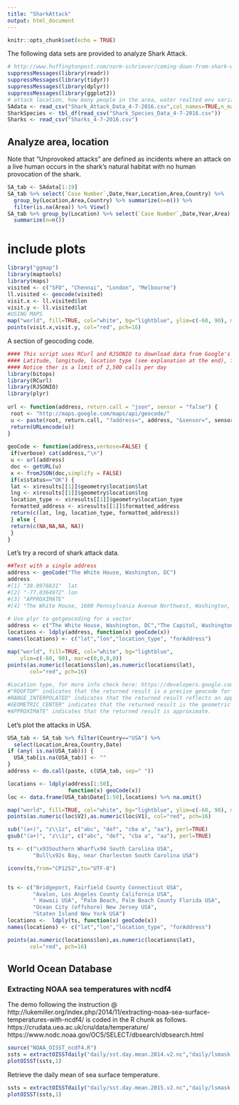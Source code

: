 ```yaml
---
title: "SharkAttack"
output: html_document
---
```


```r
knitr::opts_chunk$set(echo = TRUE)
```

The following data sets are provided to analyze Shark Attack.

```r
# http://www.huffingtonpost.com/norm-schriever/coming-down-from-shark-we_b_3740495.html
suppressMessages(library(readr))
suppressMessages(library(tidyr))
suppressMessages(library(dplyr))
suppressMessages(library(ggplot2))
# attack location, how many people in the area, water realted env variables, date, time
SAdata <- read_csv("Shark_Attack_Data_4-7-2016.csv",col_names=TRUE,n_max=5897)
SharkSpecies <- tbl_df(read_csv("Shark_Species_Data_4-7-2016.csv"))
Sharks <- read_csv("Sharks_4-7-2016.csv")
```

## Analyze area, location

Note that "Unprovoked attacks" are defined as incidents where an attack on a live human occurs in the shark’s natural habitat with no human provocation of the shark.

```r
SA_tab <- SAdata[1:19] 
SA_tab %>% select(`Case Number`,Date,Year,Location,Area,Country) %>% 
  group_by(Location,Area,Country) %>% summarize(n=n()) %>% 
  filter(is.na(Area)) %>% View()
SA_tab %>% group_by(Location) %>% select(`Case Number`,Date,Year,Area) %>%
  summarize(n=n())
```

# include plots

```r
library("ggmap")
library(maptools)
library(maps)
visited <- c("SFO", "Chennai", "London", "Melbourne")
ll.visited <- geocode(visited)
visit.x <- ll.visited$lon
visit.y <- ll.visited$lat
#USING MAPS
map("world", fill=TRUE, col="white", bg="lightblue", ylim=c(-60, 90), mar=c(0,0,0,0))
points(visit.x,visit.y, col="red", pch=16)
```

A section of geocoding code.

```r
#### This script uses RCurl and RJSONIO to download data from Google's API:
#### Latitude, longitude, location type (see explanation at the end), formatted address
#### Notice ther is a limit of 2,500 calls per day
library(bitops) 
library(RCurl)
library(RJSONIO)
library(plyr)
 
url <- function(address, return.call = "json", sensor = "false") {
 root <- "http://maps.google.com/maps/api/geocode/"
 u <- paste(root, return.call, "?address=", address, "&sensor=", sensor, sep = "")
 return(URLencode(u))
}
 
geoCode <- function(address,verbose=FALSE) {
 if(verbose) cat(address,"\n")
 u <- url(address)
 doc <- getURL(u)
 x <- fromJSON(doc,simplify = FALSE)
 if(x$status=="OK") {
 lat <- x$results[[1]]$geometry$location$lat
 lng <- x$results[[1]]$geometry$location$lng
 location_type <- x$results[[1]]$geometry$location_type
 formatted_address <- x$results[[1]]$formatted_address
 return(c(lat, lng, location_type, formatted_address))
 } else {
 return(c(NA,NA,NA, NA))
 }
}
```

Let's try a record of shark attack data.

```r
##Test with a single address
address <- geoCode("The White House, Washington, DC")
address
#[1] "38.8976831"  lat
#[2] "-77.0364972" lon
#[3] "APPROXIMATE"
#[4] "The White House, 1600 Pennsylvania Avenue Northwest, Washington, D.C., DC 20500, USA"
 
# Use plyr to getgeocoding for a vector
address <- c("The White House, Washington, DC","The Capitol, Washington, DC")
locations <- ldply(address, function(x) geoCode(x))
names(locations) <- c("lat","lon","location_type", "forAddress")

map("world", fill=TRUE, col="white", bg="lightblue", 
    ylim=c(-60, 90), mar=c(0,0,0,0))
points(as.numeric(locations$lon),as.numeric(locations$lat), 
       col="red", pch=16)
 
#Location type, for more info check here: https://developers.google.com/maps/documentation/directions/
#"ROOFTOP" indicates that the returned result is a precise geocode for which we have location information accurate down to street address precision.
#RANGE_INTERPOLATED" indicates that the returned result reflects an approximation (usually on a road) interpolated between two precise points (such as intersections). Interpolated results are generally returned when rooftop geocodes are unavailable for a street address.
#GEOMETRIC_CENTER" indicates that the returned result is the geometric center of a result such as a polyline (for example, a street) or polygon (region).
#APPROXIMATE" indicates that the returned result is approximate.
```

Let's plot the attacks in USA.

```r
USA_tab <- SA_tab %>% filter(Country=="USA") %>%
  select(Location,Area,Country,Date) 
if (any( is.na(USA_tab))) {
  USA_tab[is.na(USA_tab)] <- ""
}
address <- do.call(paste, c(USA_tab, sep=" "))

locations <- ldply(address[1:50],
                   function(x) geoCode(x))
loc <- data.frame(USA_tab$Date[1:50],locations) %>% na.omit()

map("world", fill=TRUE, col="white", bg="lightblue", ylim=c(-60, 90), mar=c(0,0,0,0))
points(as.numeric(loc$V2),as.numeric(loc$V1), col="red", pch=16)

sub("(a+)", "z\\1z", c("abc", "def", "cba a", "aa"), perl=TRUE)
gsub("(a+)", "z\\1z", c("abc", "def", "cba a", "aa"), perl=TRUE)

ts <- c("\x93Southern Wharf\x94 South Carolina USA",
        "Bull\x92s Bay, near Charleston South Carolina USA")

iconv(ts,from="CP1252",to="UTF-8") 


ts <- c("Bridgeport, Fairfield County Connecticut USA",
        "Avalon, Los Angeles County California USA",
        " Hawaii USA", "Palm Beach, Palm Beach County Florida USA",
        "Ocean City (offshore) New Jersey USA",
        "Staten Island New York USA")
locations <-  ldply(ts, function(x) geoCode(x))
names(locations) <- c("lat","lon","location_type", "forAddress")

points(as.numeric(locations$lon),as.numeric(locations$lat), 
       col="red", pch=16)
```

## World Ocean Database
### Extracting NOAA sea temperatures with ncdf4
The demo following the instruction @ http://lukemiller.org/index.php/2014/11/extracting-noaa-sea-surface-temperatures-with-ncdf4/ is coded in the R chunk as follows.
https://crudata.uea.ac.uk/cru/data/temperature/
https://www.nodc.noaa.gov/OC5/SELECT/dbsearch/dbsearch.html

```r
source("NOAA_OISST_ncdf4.R")
ssts = extractOISSTdaily("daily/sst.day.mean.2014.v2.nc","daily/lsmask.oisst.v2.nc",lonW=0.125,lonE=359.875,latS=-89.875,latN=89.875,date1='2014-11-23',date2='2014-11-24')
plotOISST(ssts,1)
```

Retrieve the daily mean of sea surface temperature.

```r
ssts = extractOISSTdaily("daily/sst.day.mean.2015.v2.nc","daily/lsmask.oisst.v2.nc",lonW=0,lonE=359.875,latS=-89.5,latN=89.5,date1='2015-09-17',date2='2015-09-18')
plotOISST(ssts,1)
```

